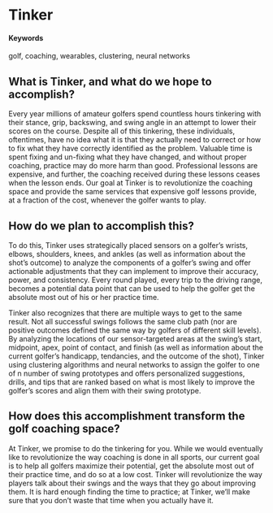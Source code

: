 # Tinker {#fours-not-fores}

#### Keywords {-}

golf, coaching, wearables, clustering, neural networks

## What is Tinker, and what do we hope to accomplish?

Every year millions of amateur golfers spend countless hours tinkering with their stance, grip, backswing, and swing angle in an attempt to lower their scores on the course. Despite all of this tinkering, these individuals, oftentimes, have no idea what it is that they actually need to correct or how to fix what they have correctly identified as the problem. Valuable time is spent fixing and un-fixing what they have changed, and without proper coaching, practice may do more harm than good. Professional lessons are expensive, and further, the coaching received during these lessons ceases when the lesson ends. Our goal at Tinker is to revolutionize the coaching space and provide the same services that expensive golf lessons provide, at a fraction of the cost, whenever the golfer wants to play.

## How do we plan to accomplish this?

To do this, Tinker uses strategically placed sensors on a golfer's wrists, elbows, shoulders, knees, and ankles (as well as information about the shot's outcome) to analyze the components of a golfer's swing and offer actionable adjustments that they can implement to improve their accuracy, power, and consistency. Every round played, every trip to the driving range, becomes a potential data point that can be used to help the golfer get the absolute most out of his or her practice time. 

Tinker also recognizes that there are multiple ways to get to the same result. Not all successful swings follows the same club path (nor are positive outcomes defined the same way by golfers of different skill levels). By analyzing the locations of our sensor-targeted areas at the swing's start, midpoint, apex, point of contact, and finish (as well as information about the current golfer's handicapp, tendancies, and the outcome of the shot), Tinker using clustering algorithms and neural networks to assign the golfer to one of n number of swing prototypes and offers personalized suggestions, drills, and tips that are ranked based on what is most likely to improve the golfer's scores and align them with their swing prototype. 


## How does this accomplishment transform the golf coaching space?

At Tinker, we promise to do the tinkering for you. While we would eventually like to revolutionize the way coaching is done in all sports, our current goal is to help all golfers maximize their potential, get the absolute most out of their practice time, and do so at a low cost. Tinker will revolutionize the way players talk about their swings and the ways that they go about improving them. It is hard enough finding the time to practice; at Tinker, we'll make sure that you don’t waste that time when you actually have it.
